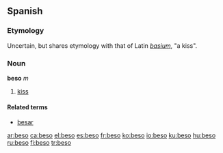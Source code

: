 ==Spanish==
===Etymology===
Uncertain, but shares etymology with that of Latin ''[[basium]]'', "a kiss".

===Noun===
'''beso''' ''m''
# [[kiss]]

====Related terms====
*[[besar]]

[[ar:beso]]
[[ca:beso]]
[[el:beso]]
[[es:beso]]
[[fr:beso]]
[[ko:beso]]
[[io:beso]]
[[ku:beso]]
[[hu:beso]]
[[ru:beso]]
[[fi:beso]]
[[tr:beso]]